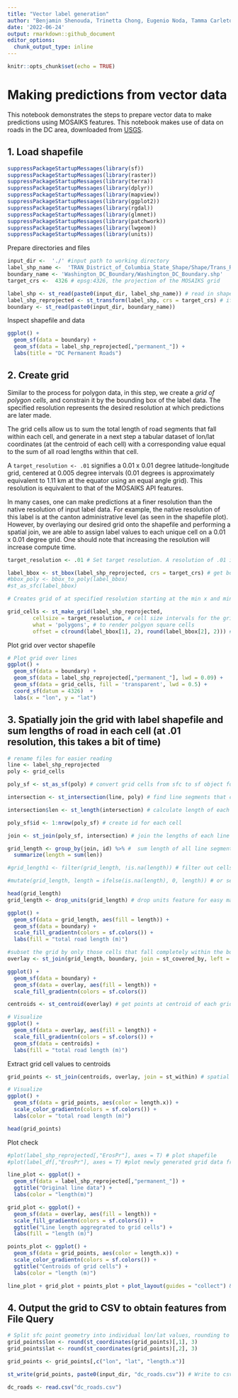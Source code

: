```yaml
---
title: "Vector label generation"
author: "Benjamin Shenouda, Trinetta Chong, Eugenio Noda, Tamma Carleton"
date: '2022-06-24'
output: rmarkdown::github_document
editor_options:
  chunk_output_type: inline
---
```


```r
knitr::opts_chunk$set(echo = TRUE)
```

# Making predictions from vector data

This notebook demonstrates the steps to prepare vector data to make predictions using MOSAIKS features. This notebook makes use of data on roads in the DC area, downloaded from [USGS](https://prd-tnm.s3.amazonaws.com/index.html?prefix=StagedProducts/Tran/Shape/).

## 1. Load shapefile

```r

suppressPackageStartupMessages(library(sf))
suppressPackageStartupMessages(library(raster))
suppressPackageStartupMessages(library(terra))
suppressPackageStartupMessages(library(dplyr))
suppressPackageStartupMessages(library(mapview))
suppressPackageStartupMessages(library(ggplot2))
suppressPackageStartupMessages(library(rgdal))
suppressPackageStartupMessages(library(glmnet))
suppressPackageStartupMessages(library(patchwork))
suppressPackageStartupMessages(library(lwgeom))
suppressPackageStartupMessages(library(units))


```

Prepare directories and files

```r

input_dir <-  './' #input path to working directory
label_shp_name <-  'TRAN_District_of_Columbia_State_Shape/Shape/Trans_RoadSegment.shp'
boundary_name <- 'Washington_DC_Boundary/Washington_DC_Boundary.shp'
target_crs <-  4326 # epsg:4326, the projection of the MOSAIKS grid

label_shp <- st_read(paste0(input_dir, label_shp_name)) # read in shapefile using sf package
label_shp_reprojected <- st_transform(label_shp, crs = target_crs) # if needed, reproject shapefile to epsg:4326
boundary <- st_read(paste0(input_dir, boundary_name))
```

Inspect shapefile and data

```r
ggplot() +
  geom_sf(data = boundary) +
  geom_sf(data = label_shp_reprojected[,"permanent_"]) +
  labs(title = "DC Permanent Roads")
```

## 2. Create grid

Similar to the process for polygon data, in this step, we create a *grid of polygon cells*, and constrain it by the bounding box of the label data. The specified resolution represents the desired resolution at which predictions are later made.

The grid cells allow us to sum the total length of road segments that fall within each cell, and generate in a next step a tabular dataset of lon/lat coordinates (at the centroid of each cell) with a corresponding value equal to the sum of all road lengths within that cell.

A `target_resolution <- .01` signifies a 0.01 x 0.01 degree latitude-longitude grid, centered at 0.005 degree intervals (0.01 degrees is approximately equivalent to 1.11 km at the equator using an equal angle grid). This resolution is equivalent to that of the MOSAIKS API features. 

In many cases, one can make predictions at a finer resolution than the native resolution of input label data. For example, the native resolution of this label is at the canton administrative level (as seen in the shapefile plot). However, by overlaying our desired grid onto the shapefile and performing a spatial join, we are able to assign label values to each unique cell on a 0.01 x 0.01 degree grid. One should note that increasing the resolution will increase compute time.

```r

target_resolution <- .01 # Set target resolution. A resolution of .01 is equal to the .01 x .01 dense grid of the MOSAIKS API.

label_bbox <- st_bbox(label_shp_reprojected, crs = target_crs) # get bounding box of shapefile
#bbox_poly <- bbox_to_poly(label_bbox)
#st_as_sfc(label_bbox)

# Creates grid of at specified resolution starting at the min x and min y coordinates of the label bounding box

grid_cells <- st_make_grid(label_shp_reprojected, 
        cellsize = target_resolution, # cell size intervals for the grid, can be modified for higher or lower resolution -> .01 is equal to the MOSAIKS dense grid
        what = 'polygons', # to render polgyon square cells
        offset = c(round(label_bbox[1], 2), round(label_bbox[2], 2))) # starting at the min x and y of the bbox rounded to 3 digit precision of the MOSAIKS grid

```

Plot grid over vector shapefile

```r
# Plot grid over lines
ggplot() +
  geom_sf(data = boundary) +
  geom_sf(data = label_shp_reprojected[,"permanent_"], lwd = 0.09) +
  geom_sf(data = grid_cells, fill = 'transparent', lwd = 0.5) +
  coord_sf(datum = 4326)  +
  labs(x = "lon", y = "lat")

```

## 3. Spatially join the grid with label shapefile and sum lengths of road in each cell (at .01 resolution, this takes a bit of time)

```r
# rename files for easier reading
line <- label_shp_reprojected
poly <- grid_cells

poly_sf <- st_as_sf(poly) # convert grid cells from sfc to sf object for manipulation

intersection <- st_intersection(line, poly) # find line segments that correspond to each grid cell (takes time)

intersection$len <- st_length(intersection) # calculate length of each line segment in each cell

poly_sf$id <- 1:nrow(poly_sf) # create id for each cell

join <- st_join(poly_sf, intersection) # join the lengths of each line segment to its corresponding polygon

grid_length <- group_by(join, id) %>% #  sum length of all line segments in each cell by cell id
  summarize(length = sum(len))

#grid_length1 <- filter(grid_length, !is.na(length)) # filter out cells without line segments

#mutate(grid_length, length = ifelse(is.na(length), 0, length)) # or set length to 0 for cells without lines
```


```r
head(grid_length)
grid_length <- drop_units(grid_length) # drop units feature for easy manipulation. Length is in meters

ggplot() +
  geom_sf(data = grid_length, aes(fill = length)) +
  geom_sf(data = boundary) +
  scale_fill_gradientn(colors = sf.colors()) +
  labs(fill = "total road length (m)")
```


```r
#subset the grid by only those cells that fall completely within the boundary to avoid edge effects
overlay <- st_join(grid_length, boundary, join = st_covered_by, left = FALSE)

ggplot() +
  geom_sf(data = boundary) +
  geom_sf(data = overlay, aes(fill = length)) +
  scale_fill_gradientn(colors = sf.colors())


```


```r
centroids <- st_centroid(overlay) # get points at centroid of each grid cell

# Visualize
ggplot() +
  geom_sf(data = overlay, aes(fill = length)) +
  scale_fill_gradientn(colors = sf.colors()) + 
  geom_sf(data = centroids) +
  labs(fill = "total road length (m)")
```

Extract grid cell values to centroids
```r
grid_points <- st_join(centroids, overlay, join = st_within) # spatial join

# Visualize
ggplot() +
  geom_sf(data = grid_points, aes(color = length.x)) +
  scale_color_gradientn(colors = sf.colors()) +
  labs(color = "total road length (m)")

head(grid_points)
```

############
Plot check

```r
#plot(label_shp_reprojected[,"ErosPr"], axes = T) # plot shapefile
#plot(label_df[,"ErosPr"], axes = T) #plot newly generated grid data frame

line_plot <- ggplot() +
  geom_sf(data = label_shp_reprojected[,"permanent_"]) +
  ggtitle("Original line data") +
  labs(color = "length(m)")

grid_plot <- ggplot() +
  geom_sf(data = overlay, aes(fill = length)) +
  scale_fill_gradientn(colors = sf.colors()) +
  ggtitle("Line length aggregrated to grid cells") +
  labs(fill = "length (m)")

points_plot <- ggplot() +
  geom_sf(data = grid_points, aes(color = length.x)) +
  scale_color_gradientn(colors = sf.colors()) +
  ggtitle("Centroids of grid cells") +
  labs(color = "length (m)")

line_plot + grid_plot + points_plot + plot_layout(guides = "collect") & theme(legend.position = 'bottom')
```

## 4. Output the grid to CSV to obtain features from File Query

```r
# Split sfc point geometry into individual lon/lat values, rounding to precision of MOSAIKS grid for merging
grid_points$lon <- round(st_coordinates(grid_points)[,1], 3)
grid_points$lat <- round(st_coordinates(grid_points)[,2], 3)

grid_points <- grid_points[,c("lon", "lat", "length.x")]

st_write(grid_points, paste0(input_dir, "dc_roads.csv")) # Write to csv - sfc point geomtery is automatically dropped. Results in 3 columns of label value, longitude, and latitude

dc_roads <- read.csv("dc_roads.csv")
```

